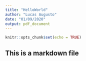```yaml
---
title: "HelloWorld"
author: "Lucas Augusto"
date: "01/09/2020"
output: pdf_document
---
```


```r
knitr::opts_chunk$set(echo = TRUE)
```

## This is a markdown file
